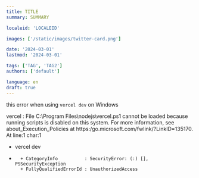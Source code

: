 ```yaml
---
title: TITLE
summary: SUMMARY

localeid: 'LOCALEID'

images: ['/static/images/twitter-card.png']

date: '2024-03-01'
lastmod: '2024-03-01'

tags: ['TAG', 'TAG2']
authors: ['default']

language: en
draft: true
---
```


this error when using `vercel dev` on Windows

vercel : File C:\Program Files\nodejs\vercel.ps1 cannot be loaded because running scripts is disabled on this system. For more
information, see about_Execution_Policies at https:/go.microsoft.com/fwlink/?LinkID=135170.
At line:1 char:1

- vercel dev
- ```
    + CategoryInfo          : SecurityError: (:) [], PSSecurityException
    + FullyQualifiedErrorId : UnauthorizedAccess
  ```
